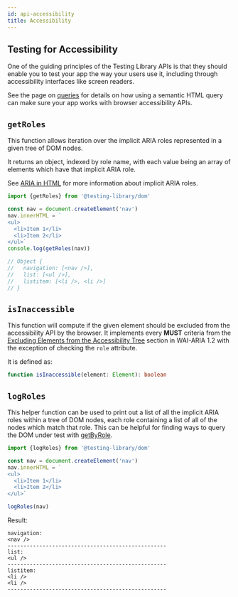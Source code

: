 ```yaml
---
id: api-accessibility
title: Accessibility
---
```


## Testing for Accessibility

One of the guiding principles of the Testing Library APIs is that they should enable you to test your app the way your users use it, including through accessibility interfaces like screen readers.

See the page on [queries](queries/about.mdx#priority) for details on how using a semantic HTML query can make sure your app works with browser accessibility APIs.

## `getRoles`

This function allows iteration over the implicit ARIA roles represented in a given tree of DOM nodes.

It returns an object, indexed by role name, with each value being an array of elements which have that implicit ARIA role.

See [ARIA in HTML](https://www.w3.org/TR/html-aria/#document-conformance-requirements-for-use-of-aria-attributes-in-html) for more information about implicit ARIA roles.

```javascript
import {getRoles} from '@testing-library/dom'

const nav = document.createElement('nav')
nav.innerHTML = `
<ul>
  <li>Item 1</li>
  <li>Item 2</li>
</ul>`
console.log(getRoles(nav))

// Object {
//   navigation: [<nav />],
//   list: [<ul />],
//   listitem: [<li />, <li />]
// }
```

## `isInaccessible`

This function will compute if the given element should be excluded from the accessibility API by the browser. It implements every **MUST** criteria from the [Excluding Elements from the Accessibility Tree](https://www.w3.org/TR/wai-aria-1.2/#tree_exclusion) section in WAI-ARIA 1.2 with the exception of checking the `role` attribute.

It is defined as:

```typescript
function isInaccessible(element: Element): boolean
```

## `logRoles`

This helper function can be used to print out a list of all the implicit ARIA roles within a tree of DOM nodes, each role containing a list of all of the nodes which match that role. This can be helpful for finding ways to query the DOM under test with [getByRole](queries/byrole.mdx).

```javascript
import {logRoles} from '@testing-library/dom'

const nav = document.createElement('nav')
nav.innerHTML = `
<ul>
  <li>Item 1</li>
  <li>Item 2</li>
</ul>`

logRoles(nav)
```

Result:

```
navigation:
<nav />
--------------------------------------------------
list:
<ul />
--------------------------------------------------
listitem:
<li />
<li />
--------------------------------------------------
```
